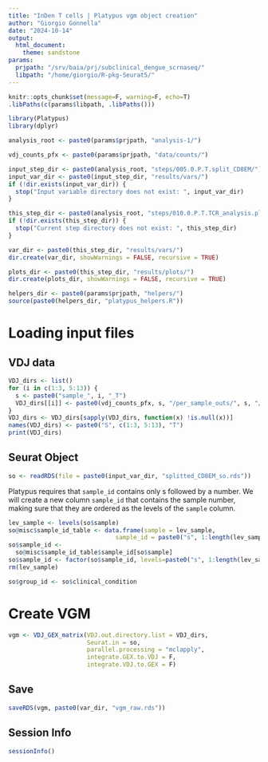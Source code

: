 ```yaml
---
title: "InDen T cells | Platypus vgm object creation"
author: "Giorgio Gonnella"
date: "2024-10-14"
output:
  html_document:
    theme: sandstone
params:
  prjpath: "/srv/baia/prj/subclinical_dengue_scrnaseq/"
  libpath: "/home/giorgio/R-pkg-Seurat5/"
---
```


```r
knitr::opts_chunk$set(message=F, warning=F, echo=T)
.libPaths(c(params$libpath, .libPaths()))

library(Platypus)
library(dplyr)

analysis_root <- paste0(params$prjpath, "analysis-1/")

vdj_counts_pfx <- paste0(params$prjpath, "data/counts/")

input_step_dir <- paste0(analysis_root, "steps/005.0.P.T.split_CD8EM/")
input_var_dir <- paste0(input_step_dir, "results/vars/")
if (!dir.exists(input_var_dir)) {
  stop("Input variable directory does not exist: ", input_var_dir)
}

this_step_dir <- paste0(analysis_root, "steps/010.0.P.T.TCR_analysis.platypus/")
if (!dir.exists(this_step_dir)) {
  stop("Current step directory does not exist: ", this_step_dir)
}

var_dir <- paste0(this_step_dir, "results/vars/")
dir.create(var_dir, showWarnings = FALSE, recursive = TRUE)

plots_dir <- paste0(this_step_dir, "results/plots/")
dir.create(plots_dir, showWarnings = FALSE, recursive = TRUE)

helpers_dir <- paste0(params$prjpath, "helpers/")
source(paste0(helpers_dir, "platypus_helpers.R"))
```

# Loading input files

## VDJ data

```r
VDJ_dirs <- list()
for (i in c(1:3, 5:13)) {
  s <- paste0("sample_", i, "_T")
  VDJ_dirs[[i]] <- paste0(vdj_counts_pfx, s, "/per_sample_outs/", s, "/vdj_t")
}
VDJ_dirs <- VDJ_dirs[sapply(VDJ_dirs, function(x) !is.null(x))]
names(VDJ_dirs) <- paste0("S", c(1:3, 5:13), "T")
print(VDJ_dirs)
```

## Seurat Object

```r
so <- readRDS(file = paste0(input_var_dir, "splitted_CD8EM_so.rds"))
```

Platypus requires that ``sample_id`` contains only s followed by a number.
We will create a new column ``sample_id`` that contains the sample number,
making sure that they are ordered as the levels of the ``sample`` column.

```r
lev_sample <- levels(so$sample)
so@misc$sample_id_table <- data.frame(sample = lev_sample,
                              sample_id = paste0("s", 1:length(lev_sample)))
so$sample_id <-
  so@misc$sample_id_table$sample_id[so$sample]
so$sample_id <- factor(so$sample_id, levels=paste0("s", 1:length(lev_sample)))
rm(lev_sample)
```

```r
so$group_id <- so$clinical_condition
```

# Create VGM

```r
vgm <- VDJ_GEX_matrix(VDJ.out.directory.list = VDJ_dirs,
                      Seurat.in = so,
                      parallel.processing = "mclapply",
                      integrate.GEX.to.VDJ = F,
                      integrate.VDJ.to.GEX = F)
```

## Save

```r
saveRDS(vgm, paste0(var_dir, "vgm_raw.rds"))
```

## Session Info

```r
sessionInfo()
```


